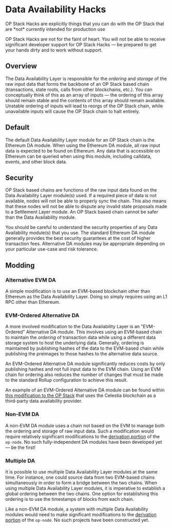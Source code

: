
# Data Availability Hacks

<Callout type="warning">
  OP Stack Hacks are explicitly things that you can do with the OP Stack that are *not* currently intended for production use

  OP Stack Hacks are not for the faint of heart. You will not be able to receive significant developer support for OP Stack Hacks — be prepared to get your hands dirty and to work without support.
</Callout>

## Overview

The Data Availability Layer is responsible for the *ordering* and *storage* of the raw input data that forms the backbone of an OP Stack based chain (transactions, state roots, calls from other blockchains, etc.). You can conceptually think of this as an array of inputs — the ordering of this array should remain stable and the contents of this array should remain available. Unstable ordering of inputs will lead to reorgs of the OP Stack chain, while unavailable inputs will cause the OP Stack chain to halt entirely.

## Default

The default Data Availability Layer module for an OP Stack chain is the Ethereum DA module. When using the Ethereum DA module, all raw input data is expected to be found on Ethereum. Any data that is accessible on Ethereum can be queried when using this module, including calldata, events, and other block data.

## Security

OP Stack based chains are functions of the raw input data found on the Data Availability Layer module(s) used. If a required piece of data is not available, nodes will not be able to properly sync the chain. This also means that these nodes will not be able to dispute any invalid state proposals made to a Settlement Layer module. An OP Stack based chain cannot be safer than the Data Availability module.

You should be careful to understand the security properties of any Data Availability module(s) that you use. The standard Ethereum DA module generally provides the best security guarantees at the cost of higher transaction fees. Alternative DA modules may be appropriate depending on your particular use-case and risk tolerance.

## Modding

### Alternative EVM DA

A simple modification is to use an EVM-based blockchain other than Ethereum as the Data Availability Layer. Doing so simply requires using an L1 RPC other than Ethereum.

### EVM-Ordered Alternative DA

A more involved modification to the Data Availability Layer is an "EVM-Ordered" Alternative DA module. This involves using an EVM-based chain to maintain the *ordering* of transaction data while using a different data storage system to host the underlying data. Generally, ordering is maintained by publishing hashes of the data to the EVM-based chain while publishing the preimages to those hashes to the alternative data source.

An EVM-Ordered Alternative DA module significantly reduces costs by only publishing hashes and not full input data to the EVM chain. Using an EVM chain for ordering also reduces the number of changes that must be made to the standard Rollup configuration to achieve this result.

An example of an EVM-Ordered Alternative DA module can be found within [this modification to the OP Stack](https://github.com/celestiaorg/optimism/pull/3) that uses the Celestia blockchain as a third-party data availability provider.

### Non-EVM DA

A non-EVM DA module uses a chain not based on the EVM to manage both the ordering and storage of raw input data. Such a modification would require relatively significant modifications to the [derivation portion](https://github.com/ethereum-optimism/optimism/tree/129032f15b76b0d2a940443a39433de931a97a44/op-node/rollup/derive) of the `op-node`. No such fully-independent DA modules have been developed yet — be the first!

### Multiple DA

It is possible to use multiple Data Availability Layer modules at the same time. For instance, one could source data from two EVM-based chains simultaneously in order to form a bridge between the two chains. When using multiple Data Availability Layer modules, it is imperative to establish a global ordering between the two chains. One option for establishing this ordering is to use the timestamps of blocks from each chain.

Like a non-EVM DA module, a system with multiple Data Availability modules would need to make significant modifications to the [derivation portion](https://github.com/ethereum-optimism/optimism/tree/129032f15b76b0d2a940443a39433de931a97a44/op-node/rollup/derive) of the `op-node`. No such projects have been constructed yet.
